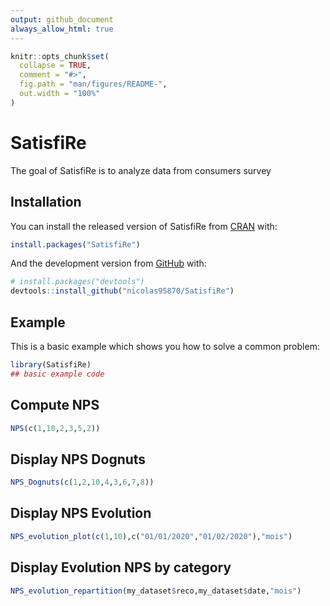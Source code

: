 ```yaml
---
output: github_document
always_allow_html: true
---
```


<!-- README.md is generated from README.Rmd. Please edit that file -->

```r
knitr::opts_chunk$set(
  collapse = TRUE,
  comment = "#>",
  fig.path = "man/figures/README-",
  out.width = "100%"
)
```

# SatisfiRe

<!-- badges: start -->
<!-- badges: end -->

The goal of SatisfiRe is to analyze data from consumers survey

## Installation

You can install the released version of SatisfiRe from [CRAN](https://CRAN.R-project.org) with:

``` r
install.packages("SatisfiRe")
```

And the development version from [GitHub](https://github.com/) with:

``` r
# install.packages("devtools")
devtools::install_github("nicolas95870/SatisfiRe")
```
## Example

This is a basic example which shows you how to solve a common problem:

```r
library(SatisfiRe)
## basic example code
```

## Compute NPS

```r
NPS(c(1,10,2,3,5,2))
```

## Display NPS Dognuts

```r
NPS_Dognuts(c(1,2,10,4,3,6,7,8))
```


## Display NPS Evolution

```r
NPS_evolution_plot(c(1,10),c("01/01/2020","01/02/2020"),"mois")
```

## Display Evolution NPS by category

```r
NPS_evolution_repartition(my_dataset$reco,my_dataset$date,"mois")
```

